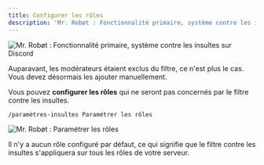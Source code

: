 ```yaml
---
title: Configurer les rôles
description: 'Mr. Robøt : Fonctionnalité primaire, système contre les insultes sur Discord'
---
```


![Mr. Robøt : Fonctionnalité primaire, système contre les insultes sur Discord](https://mrrobot.app/img/main_features/insulte.png)

<Aside type="danger" title="Changement !">
  Auparavant, les modérateurs étaient exclus du filtre, ce n'est plus le cas. Vous devez désormais les ajouter manuellement.
</Aside>

Vous pouvez **configurer les rôles** qui ne seront pas concernés par le filtre contre les insultes.

```
/paramètres-insultes Paramétrer les rôles
```

![Mr. Robøt : Paramétrer les rôles](https://i.thomasbnt.dev/i/ng087.png)

<Aside type="note" title="Par défaut">
  Il n'y a aucun rôle configuré par défaut, ce qui signifie que le filtre contre les insultes s'appliquera sur tous les rôles de votre serveur.
</Aside>